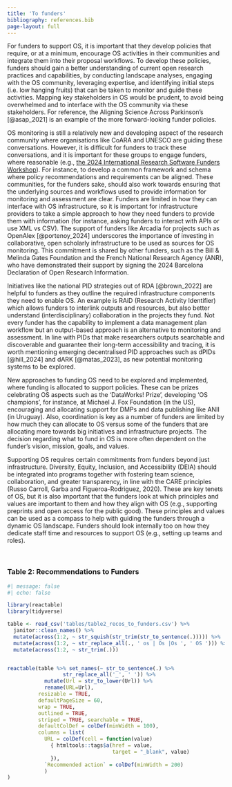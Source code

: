 ```yaml
---
title: 'To funders'
bibliography: references.bib
page-layout: full
---
```


For funders to support OS, it is important that they develop policies that require, or at a minimum, encourage OS activities in their communities and integrate them into their proposal workflows. To develop these policies, funders should gain a better understanding of current open research practices and capabilities, by conducting landscape analyses, engaging with the OS community, leveraging expertise, and identifying initial steps (i.e. low hanging fruits) that can be taken to monitor and guide these activities. Mapping key stakeholders in OS would be prudent, to avoid being overwhelmed and to interface with the OS community via these stakeholders. For reference, the Aligning Science Across Parkinson's [@asap_2021] is an example of the more forward-looking funder policies.  

OS monitoring is still a relatively new and developing aspect of the research community where organisations like CoARA and UNESCO are guiding these conversations. However, it is difficult for funders to track these conversations, and it is important for these groups to engage funders, where reasonable (e.g., [the 2024 International Research Software Funders Workshop](https://adore.software/2024-international-research-software-funders-workshop/)). For instance, to develop a common framework and schema where policy recommendations and requirements can be aligned. These communities, for the funders sake, should also work towards ensuring that the underlying sources and workflows used to provide information for monitoring and assessment are clear. Funders are limited in how they can interface with OS infrastructure, so it is important for infrastructure providers to take a simple approach to how they need funders to provide them with information (for instance, asking funders to interact with APIs or use XML vs CSV). The support of funders like Arcadia for projects such as OpenAlex [@portenoy_2024] underscores the importance of investing in collaborative, open scholarly infrastructure to be used as sources for OS monitoring. This commitment is shared by other funders, such as the Bill & Melinda Gates Foundation and the French National Research Agency (ANR), who have demonstrated their support by signing the 2024 Barcelona Declaration of Open Research Information.  

Initiatives like the national PID strategies out of RDA [@brown_2022] are helpful to funders as they outline the required infrastructure components they need to enable OS. An example is RAiD (Research Activity Identifier) which allows funders to interlink outputs and resources, but also better understand (interdisciplinary) collaboration in the projects they fund. Not every funder has the capability to implement a data management plan workflow but an output-based approach is an alternative to monitoring and assessment. In line with PIDs that make researchers outputs searchable and discoverable and guarantee their long-term accessibility and tracing, it is worth mentioning emerging decentralised PID approaches such as dPIDs [@hill_2024] and dARK [@matas_2023], as new potential monitoring systems to be explored. 

New approaches to funding OS need to be explored and implemented, where funding is allocated to support policies. These can be prizes celebrating OS aspects such as the 'DataWorks! Prize', developing 'OS champions', for instance, at Michael J. Fox Foundation (in the US), encouraging and allocating support for DMPs and data publishing like ANII (in Uruguay). Also, coordination is key as a number of funders are limited by how much they can allocate to OS versus some of the funders that are allocating more towards big initiatives and infrastructure projects. The decision regarding what to fund in OS is more often dependent on the funder's vision, mission, goals, and values.  

Supporting OS requires certain commitments from funders beyond just infrastructure. Diversity, Equity, Inclusion, and Accessibility (DEIA) should be integrated into programs together with fostering team science, collaboration, and greater transparency, in line with the CARE principles (Russo Carroll, Garba and Figueroa-Rodriguez, 2020). These are key tenets of OS, but it is also important that the funders look at which principles and values are important to them and how they align with OS (e.g., supporting preprints and open access for the public good). These principles and values can be used as a compass to help with guiding the funders through a dynamic OS landscape. Funders should look internally too on how they dedicate staff time and resources to support OS (e.g., setting up teams and roles). 

<br>

### Table 2: Recommendations to Funders

```r
#| message: false
#| echo: false

library(reactable)
library(tidyverse)

table <- read_csv('tables/table2_recos_to_funders.csv') %>% 
  janitor::clean_names() %>% 
  mutate(across(1:2, ~ str_squish(str_trim(str_to_sentence(.))))) %>% 
  mutate(across(1:2, ~ str_replace_all(., ' os | Os |Os ', ' OS '))) %>% 
  mutate(across(1:2, ~ str_trim(.)))


reactable(table %>% set_names(~ str_to_sentence(.) %>%
                  str_replace_all('_', ' ')) %>% 
            mutate(Url = str_to_lower(Url)) %>% 
            rename(URL=Url), 
          resizable = TRUE,
          defaultPageSize = 60,
          wrap = TRUE,
          outlined = TRUE,
          striped = TRUE, searchable = TRUE,
          defaultColDef = colDef(minWidth = 100),
          columns = list(
            URL = colDef(cell = function(value) 
              { htmltools::tags$a(href = value, 
                                  target = "_blank", value)
              }),
            `Recommended action` = colDef(minWidth = 200)
            )
)
```

